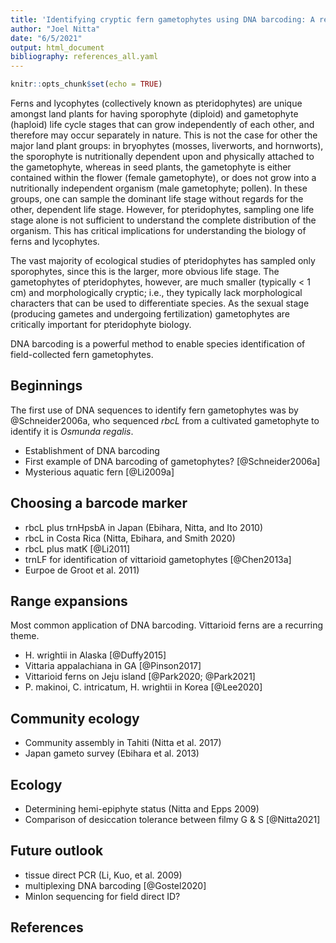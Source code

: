 ```yaml
---
title: 'Identifying cryptic fern gametophytes using DNA barcoding: A review'
author: "Joel Nitta"
date: "6/5/2021"
output: html_document
bibliography: references_all.yaml
---
```


```r
knitr::opts_chunk$set(echo = TRUE)
```

Ferns and lycophytes (collectively known as pteridophytes) are unique amongst land plants for having sporophyte (diploid) and gametophyte (haploid) life cycle stages that can grow independently of each other, and therefore may occur separately in nature. This is not the case for other the major land plant groups: in bryophytes (mosses, liverworts, and hornworts), the sporophyte is nutritionally dependent upon and physically attached to the gametophyte, whereas in seed plants, the gametophyte is either contained within the flower (female gametophyte), or does not grow into a nutritionally independent organism (male gametophyte; pollen). In these groups, one can sample the dominant life stage without regards for the other, dependent life stage. However, for pteridophytes, sampling one life stage alone is not sufficient to understand the complete distribution of the organism. This has critical implications for understanding the biology of ferns and lycophytes. 

The vast majority of ecological studies of pteridophytes has sampled only sporophytes, since this is the larger, more obvious life stage. The gametophytes of pteridophytes, however, are much smaller (typically < 1 cm) and morphologically cryptic; i.e., they typically lack morphological characters that can be used to differentiate species. As the sexual stage (producing gametes and undergoing fertilization) gametophytes are critically important for pteridophyte biology. 

DNA barcoding is a powerful method to enable species identification of field-collected fern gametophytes.

## Beginnings

The first use of DNA sequences to identify fern gametophytes was by @Schneider2006a, who sequenced *rbcL* from a cultivated gametophyte to identify it is *Osmunda regalis*. 

- Establishment of DNA barcoding
- First example of DNA barcoding of gametophytes? [@Schneider2006a]
- Mysterious aquatic fern [@Li2009a]

## Choosing a barcode marker

- rbcL plus trnHpsbA in Japan (Ebihara, Nitta, and Ito 2010)
- rbcL in Costa Rica (Nitta, Ebihara, and Smith 2020)
- rbcL plus matK [@Li2011]
- trnLF for identification of vittarioid gametophytes [@Chen2013a]
- Eurpoe de Groot et al. 2011)

## Range expansions

Most common application of DNA barcoding. Vittarioid ferns are a recurring theme.

- H. wrightii in Alaska [@Duffy2015]
- Vittaria appalachiana in GA [@Pinson2017]
- Vittarioid ferns on Jeju island [@Park2020; @Park2021]
- P. makinoi, C. intricatum, H. wrightii in Korea [@Lee2020]

## Community ecology

- Community assembly in Tahiti (Nitta et al. 2017)
- Japan gameto survey (Ebihara et al. 2013)

## Ecology

- Determining hemi-epiphyte status (Nitta and Epps 2009)
- Comparison of desiccation tolerance between filmy G & S [@Nitta2021]

## Future outlook

- tissue direct PCR (Li, Kuo, et al. 2009)
- multiplexing DNA barcoding [@Gostel2020]
- MinIon sequencing for field direct ID?
 
## References
